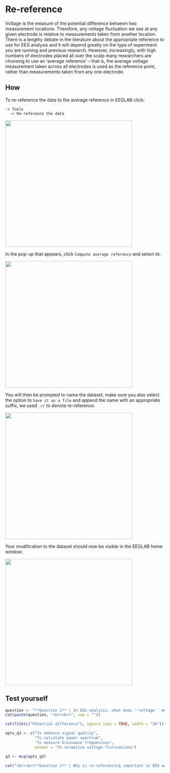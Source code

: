 # Re-reference {.unnumbered}

Voltage is the measure of the potential difference between two measurement locations. Therefore, any voltage fluctuation we see at any given electrode is relative to measurements taken from another location. There is a lengthy debate in the literature about the appropriate reference to use for EEG analysis and it will depend greatly on the type of experiment you are running and previous research. However, increasingly, with high numbers of electrodes placed all over the scalp many researchers are choosing to use an ‘average reference’ – that is, the average voltage measurement taken across all electrodes is used as the reference point, rather than measurements taken from any one electrode. 

## How

To re-reference the data to the average reference in EEGLAB click: 

    -> Tools
      -> Re-reference the data

![](steps\20.png){width="400"}

In the pop-up that appears, click `Compute average reference` and select `Ok`. 

![](steps\21.png){width="400"}

You will then be prompted to name the dataset, make sure you also select the option to `Save it as a file` and append the name with an appropriate suffix, we used `_rr` to denote re-reference. 

![](steps\22.png){width="400"}

Your modification to the dataset should now be visible in the EEGLAB home window: 

![](steps\23.png){width="400"}

## Test yourself 

```r
question <- "**Question 1** | In EEG analysis, what does ''voltage'' measure? "
cat(paste(question, "<br><br>", sep = ""))

cat(fitb(c("Potential difference"), ignore_case = TRUE, width = "20"))

```


```r
opts_q3 <- c("To enhance signal quality",
             "To calculate power spectrum",
             "To measure brainwave frequencies",
             answer = "To normalize voltage fluctuations")

q3 <- mcq(opts_q3)

cat("<br><br>**Question 2** | Why is re-referencing important in EEG analysis?", "<br><br>", q3)
```

